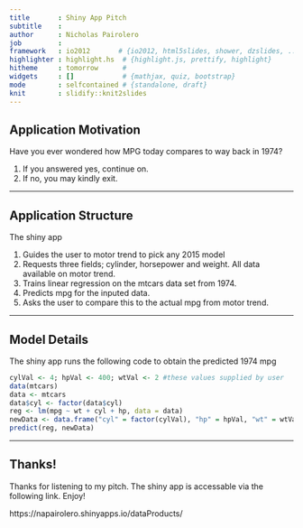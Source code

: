 ```yaml
---
title       : Shiny App Pitch
subtitle    : 
author      : Nicholas Pairolero
job         : 
framework   : io2012       # {io2012, html5slides, shower, dzslides, ...}
highlighter : highlight.hs  # {highlight.js, prettify, highlight}
hitheme     : tomorrow      # 
widgets     : []            # {mathjax, quiz, bootstrap}
mode        : selfcontained # {standalone, draft}
knit        : slidify::knit2slides
---
```


## Application Motivation
Have you ever wondered how MPG today compares to way back in 1974?

1. If you answered yes, continue on.
2. If no, you may kindly exit.

---  

## Application Structure
The shiny app

1. Guides the user to motor trend to pick any 2015 model
2. Requests three fields; cylinder, horsepower and weight. All data available on motor trend.
4. Trains linear regression on the mtcars data set from 1974.
5. Predicts mpg for the inputed data.
6. Asks the user to compare this to the actual mpg from motor trend.

---

## Model Details
The shiny app runs the following code to obtain the predicted 1974 mpg

```r
cylVal <- 4; hpVal <- 400; wtVal <- 2 #these values supplied by user
data(mtcars)
data <- mtcars
data$cyl <- factor(data$cyl)
reg <- lm(mpg ~ wt + cyl + hp, data = data)
newData <- data.frame("cyl" = factor(cylVal), "hp" = hpVal, "wt" = wtVal)
predict(reg, newData)
```

---

## Thanks!
Thanks for listening to my pitch. The shiny app is accessable via the following link. Enjoy!

https://napairolero.shinyapps.io/dataProducts/



